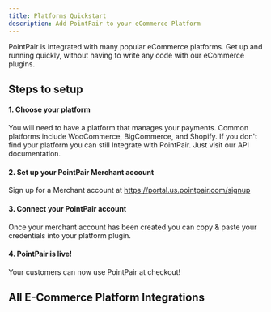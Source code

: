 ```yaml
---
title: Platforms Quickstart
description: Add PointPair to your eCommerce Platform
---
```


PointPair is integrated with many popular eCommerce platforms. Get up and running quickly, without having to write any code with our eCommerce plugins.

## Steps to setup

#### 1. Choose your platform
You will need to have a platform that manages your payments. Common platforms include WooCommerce, BigCommerce, and Shopify. If you don't find your platform you can still Integrate with PointPair. Just visit our API documentation.
#### 2. Set up your PointPair Merchant account
Sign up for a Merchant account at https://portal.us.pointpair.com/signup
#### 3. Connect your PointPair account
Once your merchant account has been created you can copy & paste your credentials into your platform plugin.
#### 4. PointPair is live!
Your customers can now use PointPair at checkout!

## All E-Commerce Platform Integrations
<CardGroup cols={3}>
  <Card
    title="WooCommerce"
    href="/platforms/WooCommerce"
  > 
</Card>
</CardGroup>